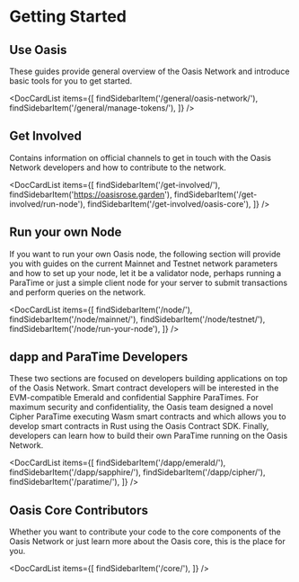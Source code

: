 
# Getting Started

## Use Oasis

These guides provide general overview of the Oasis Network and introduce basic
tools for you to get started.

<DocCardList items={[
    findSidebarItem('/general/oasis-network/'),
    findSidebarItem('/general/manage-tokens/'),
]} />

## Get Involved

Contains information on official channels to get in touch with the Oasis Network
developers and how to contribute to the network.

<DocCardList items={[
    findSidebarItem('/get-involved/'),
    findSidebarItem('https://oasisrose.garden'),
    findSidebarItem('/get-involved/run-node'),
    findSidebarItem('/get-involved/oasis-core'),
]} />

## Run your own Node

If you want to run your own Oasis node, the following section will provide you
with guides on the current Mainnet and Testnet network parameters and how to
set up your node, let it be a validator node, perhaps running a ParaTime or
just a simple client node for your server to submit transactions and perform
queries on the network.

<DocCardList items={[
    findSidebarItem('/node/'),
    findSidebarItem('/node/mainnet/'),
    findSidebarItem('/node/testnet/'),
    findSidebarItem('/node/run-your-node'),
]} />

## dapp and ParaTime Developers

These two sections are focused on developers building applications on top of
the Oasis Network. Smart contract developers will be interested in the
EVM-compatible Emerald and confidential Sapphire ParaTimes. For maximum
security and confidentiality, the Oasis team designed a novel Cipher ParaTime
executing Wasm smart contracts and which allows you to develop smart contracts
in Rust using the Oasis Contract SDK. Finally, developers can learn how to
build their own ParaTime running on the Oasis Network.

<DocCardList items={[
    findSidebarItem('/dapp/emerald/'),
    findSidebarItem('/dapp/sapphire/'),
    findSidebarItem('/dapp/cipher/'),
    findSidebarItem('/paratime/'),
]} />

## Oasis Core Contributors

Whether you want to contribute your code to the core components of the Oasis
Network or just learn more about the Oasis core, this is the place for you.

<DocCardList items={[
    findSidebarItem('/core/'),
]} />
